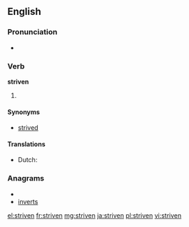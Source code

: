 ==English==

===Pronunciation===
* {{IPA|/ˈstɻɪvən/}}
*: {{rhymes|ɪvən}}

===Verb===
'''striven'''

# {{past participle of|[[strive]]}}

====Synonyms====
* [[strived]]

====Translations====
* Dutch: {{t-|nl|gestreefd}}

===Anagrams===
* {{alphagram|einrstv}}
* [[inverts#English|inverts]]

[[el:striven]]
[[fr:striven]]
[[mg:striven]]
[[ja:striven]]
[[pl:striven]]
[[vi:striven]]